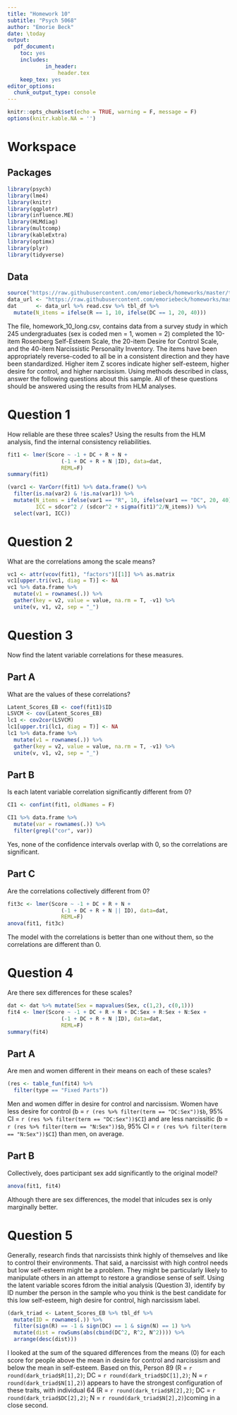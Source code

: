 ```yaml
---
title: "Homework 10"
subtitle: "Psych 5068"
author: "Emorie Beck"
date: \today
output: 
  pdf_document:
    toc: yes
    includes:
            in_header:
                header.tex
    keep_tex: yes
editor_options: 
  chunk_output_type: console
---
```


```r
knitr::opts_chunk$set(echo = TRUE, warning = F, message = F)
options(knitr.kable.NA = '')
```

# Workspace

## Packages
```r
library(psych)
library(lme4)
library(knitr)
library(qqplotr)
library(influence.ME)
library(HLMdiag)
library(multcomp)
library(kableExtra)
library(optimx)
library(plyr)
library(tidyverse)
```

## Data
```r
source("https://raw.githubusercontent.com/emoriebeck/homeworks/master/table_fun.R")
data_url <- "https://raw.githubusercontent.com/emoriebeck/homeworks/master/homework10/homework_10_long.csv"
dat      <- data_url %>% read.csv %>% tbl_df %>%
  mutate(N_items = ifelse(R == 1, 10, ifelse(DC == 1, 20, 40)))
```

The file, homework\_10\_long.csv, contains data from a survey study in which 245 undergraduates (sex is coded men = 1, women = 2) completed the 10-item Rosenberg Self-Esteem Scale, the 20-item Desire for Control Scale, and the 40-item Narcissistic Personality Inventory. The items have been appropriately reverse-coded to all be in a consistent direction and they have been standardized.  Higher item Z scores indicate higher self-esteem, higher desire for control, and higher narcissism.  Using methods described in class, answer the following questions about this sample.  All of these questions should be answered using the results from HLM analyses.  

# Question 1
How reliable are these three scales?  Using the results from the HLM analysis, find the internal consistency reliabilities. 
```r
fit1 <- lmer(Score ~ -1 + DC + R + N + 
                 (-1 + DC + R + N |ID), data=dat,
                 REML=F)
summary(fit1)

(varc1 <- VarCorr(fit1) %>% data.frame() %>%
  filter(is.na(var2) & !is.na(var1)) %>%
  mutate(N_items = ifelse(var1 == "R", 10, ifelse(var1 == "DC", 20, 40)),
         ICC = sdcor^2 / (sdcor^2 + sigma(fit1)^2/N_items)) %>%
  select(var1, ICC))
```


# Question 2  
What are the correlations among the scale means?  
```r
vc1 <- attr(vcov(fit1), "factors")[[1]] %>% as.matrix
vc1[upper.tri(vc1, diag = T)] <- NA
vc1 %>% data.frame %>%
  mutate(v1 = rownames(.)) %>%
  gather(key = v2, value = value, na.rm = T, -v1) %>%
  unite(v, v1, v2, sep = "_")
```


# Question 3  
Now find the latent variable correlations for these measures. 

## Part A  
What are the values of these correlations? 
```r
Latent_Scores_EB <- coef(fit1)$ID
LSVCM <- cov(Latent_Scores_EB)
lc1 <- cov2cor(LSVCM)
lc1[upper.tri(lc1, diag = T)] <- NA
lc1 %>% data.frame %>%
  mutate(v1 = rownames(.)) %>%
  gather(key = v2, value = value, na.rm = T, -v1) %>%
  unite(v, v1, v2, sep = "_")
```

## Part B  
Is each latent variable correlation significantly different from 0? 
```r
CI1 <- confint(fit1, oldNames = F)

CI1 %>% data.frame %>% 
  mutate(var = rownames(.)) %>%
  filter(grepl("cor", var))
```

Yes, none of the confidence intervals overlap with 0, so the correlations are significant.  

## Part C  
Are the correlations collectively different from 0? 
```r
fit3c <- lmer(Score ~ -1 + DC + R + N + 
                 (-1 + DC + R + N || ID), data=dat,
                 REML=F)
anova(fit1, fit3c)
```

The model with the correlations is better than one without them, so the correlations are different than 0.  

# Question 4  
Are there sex differences for these scales? 
```r
dat <- dat %>% mutate(Sex = mapvalues(Sex, c(1,2), c(0,1)))
fit4 <- lmer(Score ~ -1 + DC + R + N + DC:Sex + R:Sex + N:Sex + 
                 (-1 + DC + R + N |ID), data=dat,
                 REML=F)
summary(fit4)
```

## Part A  
Are men and women different in their means on each of these scales? 
```r
(res <- table_fun(fit4) %>% 
  filter(type == "Fixed Parts"))
```

Men and women differ in desire for control and narcissism. Women have less desire for control (b = `r (res %>% filter(term == "DC:Sex"))$b`, 95\% CI = `r (res %>% filter(term == "DC:Sex"))$CI`) and are less narcissitic (b = `r (res %>% filter(term == "N:Sex"))$b`, 95\% CI = `r (res %>% filter(term == "N:Sex"))$CI`) than men, on average.  

## Part B  
Collectively, does participant sex add significantly to the original model? 
```r
anova(fit1, fit4)
```

Although there are sex differences, the model that inlcudes sex is only marginally better. 

# Question 5  
Generally, research finds that narcissists think highly of themselves and like to control their environments. That said, a narcissist with high control needs but low self-esteem might be a problem.  They might be particularly likely to manipulate others in an attempt to restore a grandiose sense of self.  Using the latent variable scores fdrom the initial analysis (Question 3), identify by ID number the person in the sample who you think is the best candidate for this low self-esteem, high desire for control, high narcissism label. 
```r
(dark_triad <- Latent_Scores_EB %>% tbl_df %>%
  mutate(ID = rownames(.)) %>%
  filter(sign(R) == -1 & sign(DC) == 1 & sign(N) == 1) %>%
  mutate(dist = rowSums(abs(cbind(DC^2, R^2, N^2)))) %>%
  arrange(desc(dist)))
```

I looked at the sum of the squared differences from the means (0) for each score for people above the mean in desire for control and narcissism and below the mean in self-esteem. Based on this, Person 89 (R = `r round(dark_triad$R[1],2)`; DC = `r round(dark_triad$DC[1],2)`; N = `r round(dark_triad$N[1],2)`) appears to have the strongest configuration of these traits, with individual 64 (R = `r round(dark_triad$R[2],2)`; DC = `r round(dark_triad$DC[2],2)`; N = `r round(dark_triad$N[2],2)`)coming in a close second.  

